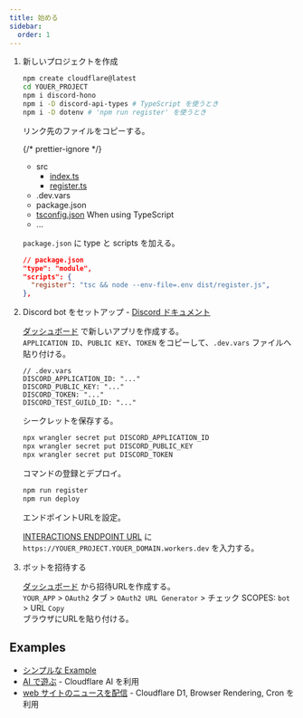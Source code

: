 ```yaml
---
title: 始める
sidebar:
  order: 1
---
```



<Steps>

1. 新しいプロジェクトを作成

   ```sh
   npm create cloudflare@latest
   cd YOUER_PROJECT
   npm i discord-hono
   npm i -D discord-api-types # TypeScript を使うとき
   npm i -D dotenv # 'npm run register' を使うとき
   ```

   リンク先のファイルをコピーする。

   {/* prettier-ignore */}
   <FileTree>
   - src
     - [index.ts](https://github.com/luisfun/discord-hono-example/blob/main/src/index.ts)
     - [register.ts](https://github.com/luisfun/discord-hono-example/blob/main/src/register.ts)
   - .dev.vars
   - package.json
   - [tsconfig.json](https://github.com/luisfun/discord-hono-example/blob/main/tsconfig.json) When using TypeScript
   - ...
   </FileTree>

   `package.json` に type と scripts を加える。

   ```json
   // package.json
   "type": "module",
   "scripts": {
     "register": "tsc && node --env-file=.env dist/register.js",
   },
   ```

2. Discord bot をセットアップ - [Discord ドキュメント](https://discord.com/developers/docs/tutorials/hosting-on-cloudflare-workers#creating-an-app-on-discord)

   [ダッシュボード](https://discord.com/developers/applications) で新しいアプリを作成する。  
   `APPLICATION ID`、`PUBLIC KEY`、`TOKEN` をコピーして、`.dev.vars` ファイルへ貼り付ける。

   ```
   // .dev.vars
   DISCORD_APPLICATION_ID: "..."
   DISCORD_PUBLIC_KEY: "..."
   DISCORD_TOKEN: "..."
   DISCORD_TEST_GUILD_ID: "..."
   ```

   シークレットを保存する。

   ```sh
   npx wrangler secret put DISCORD_APPLICATION_ID
   npx wrangler secret put DISCORD_PUBLIC_KEY
   npx wrangler secret put DISCORD_TOKEN
   ```

   コマンドの登録とデプロイ。

   ```sh
   npm run register
   npm run deploy
   ```

   エンドポイントURLを設定。

   [INTERACTIONS ENDPOINT URL](https://discord.com/developers/applications) に `https://YOUER_PROJECT.YOUER_DOMAIN.workers.dev` を入力する。

3. ボットを招待する

   [ダッシュボード](https://discord.com/developers/applications) から招待URLを作成する。  
   `YOUR_APP` > `OAuth2` タブ > `OAuth2 URL Generator` > チェック SCOPES: `bot` > URL `Copy`  
   ブラウザにURLを貼り付ける。

</Steps>

## Examples

- [シンプルな Example](https://github.com/luisfun/discord-hono-example)
- [AI で遊ぶ](https://github.com/luisfun/discord-bot-cloudflare-ai) - Cloudflare AI を利用
- [web サイトのニュースを配信](https://github.com/luisfun/discord-bot-hoyo-news) - Cloudflare D1, Browser Rendering, Cron を利用
